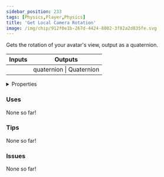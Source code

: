 ```yaml
---
sidebar_position: 233
tags: [Physics,Player,Physics]
title: 'Get Local Camera Rotation'
image: /img/chip/912f0e1b-267d-4424-8002-3f82a2d835fe.svg
---
```


Gets the rotation of your avatar's view, output as a quaternion.



<IChip uuid="912f0e1b-267d-4424-8002-3f82a2d835fe"/>

<table><thead><tr><th>Inputs</th><th>Outputs</th></tr></thead><tbody><tr><td /><td>quaternion | Quaternion</td></tr></tbody></table>

<details>
  <summary>Properties</summary>
  <div>
    <div>
    <table>
      <tbody>
        <tr>
          <td>Is beta required?</td>
          <td>No</td>
        </tr>
        <tr>
          <td>Is chip a trolling risk?</td>
          <td>No</td>
        </tr>
        <tr>
          <td>Is chip a role assignment risk?</td>
          <td>No</td>
        </tr>
        <tr>
          <td>Chip UUID</td>
          <td>912f0e1b-267d-4424-8002-3f82a2d835fe</td>
        </tr>
        <tr>
          <td>Room availability</td>
          <td>Available everywhere</td>
        </tr>
      </tbody>
    </table>
    </div>
  </div>
</details>

### Uses

None so far!

### Tips

None so far!

### Issues

None so far!